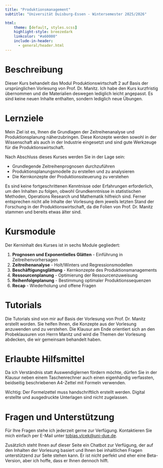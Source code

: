 ```yaml
---
title: "Produktionsmanagement"
subtitle: "Universität Duisburg-Essen - Wintersemester 2025/2026"

html:
    theme: [default, styles.scss]
    highlight-style: breezedark
    linkcolor: "#a60000"
    include-in-header:
      - general/header.html
---
```


# Beschreibung

Dieser Kurs behandelt das Modul Produktionswirtschaft 2 auf Basis der ursprünglichen Vorlesung von Prof. Dr. Manitz. Ich habe den Kurs kurzfristig übernommen und die Materialien deswegen lediglich leicht angepasst. Es sind keine neuen Inhalte enthalten, sondern lediglich neue Übungen.

# Lernziele

Mein Ziel ist es, Ihnen die Grundlagen der Zeitreihenanalyse und Produktionsplanung näherzubringen. Diese Konzepte werden sowohl in der Wissenschaft als auch in der Industrie eingesetzt und sind gute Werkzeuge für die Produktionswirtschaft.

Nach Abschluss dieses Kurses werden Sie in der Lage sein:

- Grundlegende Zeitreihenprognosen durchzuführen
- Produktionsplanungsmodelle zu erstellen und zu analysieren
- Die Kernkonzepte der Produktionssteuerung zu verstehen

Es sind keine fortgeschrittenen Kenntnisse oder Erfahrungen erforderlich, um den Inhalten zu folgen, obwohl Grundkenntnisse in statistischen Methoden, Operations Research und Mathematik hilfreich sind. Ferner entsprechen nicht alle Inhalte der Vorlesung dem jeweils letzten Stand der Forschung in der Produktionswirtschaft, da die Folien von Prof. Dr. Manitz stammen und bereits etwas älter sind.

# Kursmodule
Der Kerninhalt des Kurses ist in sechs Module gegliedert:

1. **Prognosen und Exponentielles Glätten** - Einführung in Zeitreihenvorhersagen
2. **Zeitreihenanalyse** - Holt/Winters und Regressionsmodellen
3. **Beschäftigungsglättung** - Kernkonzepte des Produktionsmanagements
4. **Ressourcenplanung** - Optimierung der Ressourcenzuweisung
5. **Reihenfolgeplanung** - Bestimmung optimaler Produktionssequenzen
6. **Recap** - Wiederholung und offene Fragen

# Tutorials

Die Tutorials sind von mir auf Basis der Vorlesung von Prof. Dr. Manitz erstellt worden. Sie helfen Ihnen, die Konzepte aus der Vorlesung anzuwenden und zu verstehen. Die Klausur am Ende orientiert sich an den Probeklausuren von Herrn Manitz und wird die Themen der Vorlesung abdecken, die wir gemeinsam behandelt haben.

# Erlaubte Hilfsmittel

Da ich Verständnis statt Auswendiglernen fördern möchte, dürfen Sie in der Klausur neben einem Taschenrechner auch einen eigenhändig verfassten, beidseitig beschriebenen A4-Zettel mit Formeln verwenden.

:::{.callout-tip}
Wichtig: Der Formelzettel muss handschriftlich erstellt werden. Digital erstellte und ausgedruckte Unterlagen sind nicht zugelassen.
:::

# Fragen und Unterstützung

Für Ihre Fragen stehe ich jederzeit gerne zur Verfügung. Kontaktieren Sie mich einfach per E-Mail unter [tobias.vlcek@uni-due.de](mailto:tobias.vlcek@uni-due.de?subject=Produktionswirtschaft%3A%20%3CIhr%20Betreff%3E).

Zusätzlich steht Ihnen auf dieser Seite ein Chatbot zur Verfügung, der auf den Inhalten der Vorlesung basiert und Ihnen bei inhaltlichen Fragen unterstützend zur Seite stehen kann. Er ist nicht perfekt und eher eine Beta-Version, aber ich hoffe, dass er Ihnen dennoch hilft.
